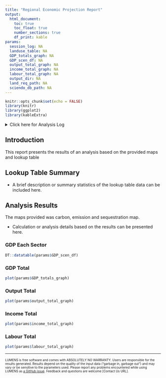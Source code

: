 ```yaml
---
title: "Regional Economic Projection Report"
output: 
  html_document:
    toc: true
    toc_float: true
    number_sections: true
    df_print: kable
params:
  session_log: NA
  landuse_table: NA
  GDP_totals_graph: NA
  GDP_scen_df: NA
  output_total_graph: NA
  income_total_graph: NA
  labour_total_graph: NA
  output_dir: NA
  land_req_path: NA
  sciendo_db_path: NA
---
```


```r
knitr::opts_chunk$set(echo = FALSE)
library(knitr)
library(ggplot2)
library(kableExtra)
```

<details><summary>Click here for Analysis Log</summary>

```r

analysis_log <- tribble(
  ~Category,                   ~Details,
  # "Analysis Start",        params$start_time,
  # "Analysis End",          params$end_time,
  "Input Data and Parameters", "",
  "Land Requirement Database",      params$land_req_path,
  "SCIENDO Database",   params$sciendo_db_path,
  "Output Files", "",
  "Output Workspace",      paste0(getwd(), " | ", params$output_dir),
  "Session Summary", "",
) %>% rbind(format_session_info_table())

analysis_log %>% kbl(caption = "Analysis Log", escape = FALSE) %>%
  kable_paper("hover", full_width = F )
```
</details>

## Introduction

This report presents the results of an analysis based on the provided maps and lookup table

## Lookup Table Summary

* A brief description or summary statistics of the lookup table data can be included here.

## Analysis Results

The maps provided was carbon, emission and sequestration map.

* Calculation or analysis details based on the results can be presented here.

### GDP Each Sector

```r
DT::datatable(params$GDP_scen_df)
```

### GDP Total
```r
plot(params$GDP_totals_graph)
```

### Output Total
```r
plot(params$output_total_graph)
```

### Income Total
```r
plot(params$income_total_graph)
```

### Labour Total
```r
plot(params$labour_total_graph)
```



------------------------------------------------------------------------

<font size="1"> LUMENS is free software and comes with ABSOLUTELY NO WARRANTY. Users are responsible for the results generated. Results depend on the quality of the input data ("garbage in, garbage out") and may vary or be sensitive to the parameters used. Please report any problems encountered while using LUMENS as [a GitHub issue](https://github.com/icraf-indonesia/lumens-shiny/issues). Feedback and questions are welcome [Contact Us URL]. </font size>

